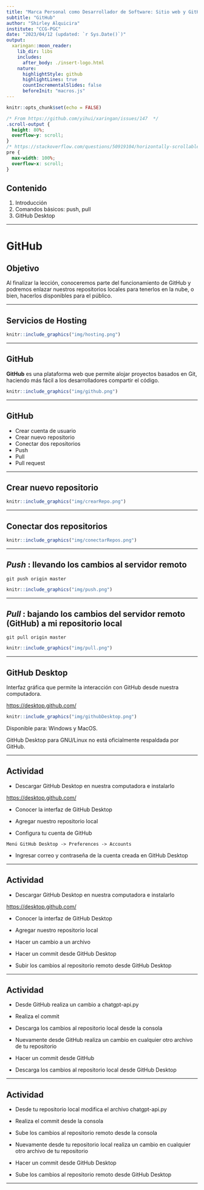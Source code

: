 ```yaml
---
title: "Marca Personal como Desarrollador de Software: Sitio web y GitHub"
subtitle: "GitHub"
author: "Shirley Alquicira"
institute: "CCG-PGC"
date: "2023/04/12 (updated: `r Sys.Date()`)"
output:
  xaringan::moon_reader:
    lib_dir: libs
    includes:
      after_body: ./insert-logo.html
    nature:
      highlightStyle: github
      highlightLines: true
      countIncrementalSlides: false
      beforeInit: "macros.js"
---
```


```r
knitr::opts_chunk$set(echo = FALSE)
```


```css
/* From https://github.com/yihui/xaringan/issues/147  */
.scroll-output {
  height: 80%;
  overflow-y: scroll;
}
/* https://stackoverflow.com/questions/50919104/horizontally-scrollable-output-on-xaringan-slides */
pre {
  max-width: 100%;
  overflow-x: scroll;
}
```

## Contenido

1. Introducción  
2. Comandos básicos: push, pull  
3. GitHub Desktop  

 
---

# GitHub

## Objetivo
Al finalizar la lección, conoceremos parte del funcionamiento de GitHub y podremos enlazar nuestros repositorios locales para tenerlos en la nube, o bien, hacerlos disponibles para el público.  


---

## Servicios de Hosting

```r
knitr::include_graphics("img/hosting.png")
```


---

## GitHub

**GitHub** es una plataforma web que permite alojar proyectos basados en Git, haciendo más fácil a los desarrolladores compartir el código.

```r
knitr::include_graphics("img/github.png")
```

---

## GitHub

- Crear cuenta de usuario  
- Crear nuevo repositorio  
- Conectar dos repositorios  
- Push  
- Pull  
- Pull request  

---

## Crear nuevo repositorio


```r
knitr::include_graphics("img/crearRepo.png")
```

---

## Conectar dos repositorios


```r
knitr::include_graphics("img/conectarRepos.png")
```

---

## _Push_ : llevando los cambios al servidor remoto

`git push origin master`  

```r
knitr::include_graphics("img/push.png")
```
---


## _Pull_ : bajando los cambios del servidor remoto (GitHub) a mi repositorio local

`git pull origin master`  

```r
knitr::include_graphics("img/pull.png")
```

---

## GitHub Desktop

Interfaz gráfica que permite la interacción con GitHub desde nuestra computadora.  

<https://desktop.github.com/>  
```r
knitr::include_graphics("img/githubDesktop.png")
```

Disponible para: Windows y MacOS.  


GitHub Desktop para GNU/Linux no está oficialmente respaldada por GitHub.

---

## Actividad

- Descargar GitHub Desktop en nuestra computadora e instalarlo   

<https://desktop.github.com/>

- Conocer la interfaz de GitHub Desktop  

- Agregar nuestro repositorio local  

- Configura tu cuenta de GitHub  

`Menú GitHub Desktop -> Preferences -> Accounts` 

- Ingresar correo y contraseña de la cuenta creada en GitHub Desktop  

---

## Actividad

- Descargar GitHub Desktop en nuestra computadora e instalarlo   

<https://desktop.github.com/>

- Conocer la interfaz de GitHub Desktop  

- Agregar nuestro repositorio local  

- Hacer un cambio a un archivo  

- Hacer un commit desde GitHub Desktop  

- Subir los cambios al repositorio remoto  desde GitHub Desktop  


---

## Actividad

- Desde GitHub realiza un cambio a chatgpt-api.py  

- Realiza el commit  

- Descarga los cambios al repositorio local desde la consola  

- Nuevamente desde GitHub realiza un cambio en cualquier otro archivo de tu repositorio  

- Hacer un commit desde GitHub   

- Descarga los cambios al repositorio local desde GitHub Desktop  


---

## Actividad

- Desde tu repositorio local modifica el archivo chatgpt-api.py  

- Realiza el commit desde la consola   

- Sube los cambios al repositorio remoto desde la consola  

- Nuevamente desde tu repositorio local realiza un cambio en cualquier otro archivo de tu repositorio  

- Hacer un commit desde GitHub Desktop  

- Sube los cambios al repositorio remoto desde GitHub Desktop  

---


